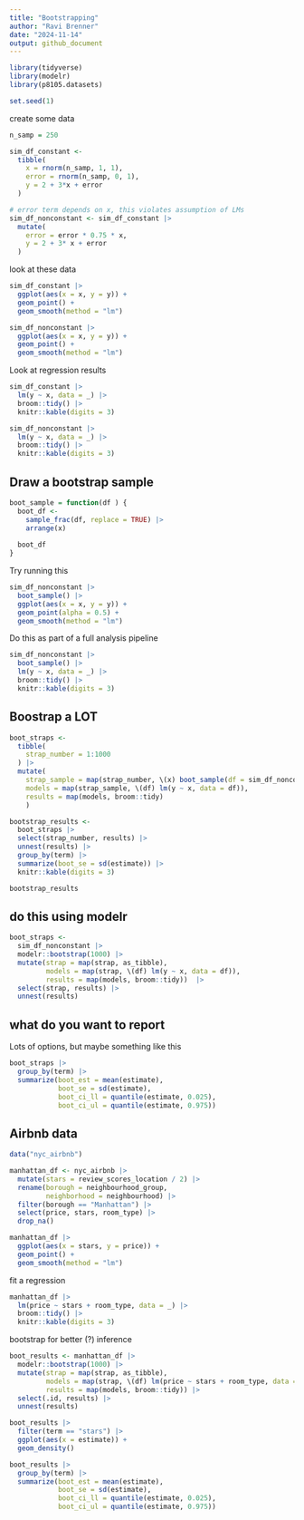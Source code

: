 ```yaml
---
title: "Bootstrapping"
author: "Ravi Brenner"
date: "2024-11-14"
output: github_document
---
```


```r
library(tidyverse)
library(modelr)
library(p8105.datasets)

set.seed(1)
```

create some data
```r
n_samp = 250

sim_df_constant <- 
  tibble(
    x = rnorm(n_samp, 1, 1),
    error = rnorm(n_samp, 0, 1),
    y = 2 + 3*x + error
  )

# error term depends on x, this violates assumption of LMs
sim_df_nonconstant <- sim_df_constant |>
  mutate(
    error = error * 0.75 * x,
    y = 2 + 3* x + error
  )
```

look at these data
```r
sim_df_constant |>
  ggplot(aes(x = x, y = y)) +
  geom_point() + 
  geom_smooth(method = "lm")

sim_df_nonconstant |>
  ggplot(aes(x = x, y = y)) +
  geom_point() + 
  geom_smooth(method = "lm")
```

Look at regression results
```r
sim_df_constant |>
  lm(y ~ x, data = _) |>
  broom::tidy() |>
  knitr::kable(digits = 3)

sim_df_nonconstant |>
  lm(y ~ x, data = _) |>
  broom::tidy() |>
  knitr::kable(digits = 3)
```

## Draw a bootstrap sample
```r
boot_sample = function(df ) {
  boot_df <-
    sample_frac(df, replace = TRUE) |>
    arrange(x)
  
  boot_df
}
```

Try running this
```r
sim_df_nonconstant |>
  boot_sample() |>
  ggplot(aes(x = x, y = y)) +
  geom_point(alpha = 0.5) + 
  geom_smooth(method = "lm")
```

Do this as part of a full analysis pipeline
```r
sim_df_nonconstant |>
  boot_sample() |>
  lm(y ~ x, data = _) |>
  broom::tidy() |>
  knitr::kable(digits = 3)
```

## Boostrap a LOT
```r
boot_straps <-
  tibble(
    strap_number = 1:1000
  ) |>
  mutate(
    strap_sample = map(strap_number, \(x) boot_sample(df = sim_df_nonconstant)),
    models = map(strap_sample, \(df) lm(y ~ x, data = df)),
    results = map(models, broom::tidy)
    )

bootstrap_results <- 
  boot_straps |>
  select(strap_number, results) |>
  unnest(results) |>
  group_by(term) |>
  summarize(boot_se = sd(estimate)) |>
  knitr::kable(digits = 3)

bootstrap_results
```

## do this using modelr

```r
boot_straps <- 
  sim_df_nonconstant |>
  modelr::bootstrap(1000) |>
  mutate(strap = map(strap, as_tibble),
         models = map(strap, \(df) lm(y ~ x, data = df)),
         results = map(models, broom::tidy))  |>
  select(strap, results) |>
  unnest(results) 
```

## what do you want to report

Lots of options, but maybe something like this
```r
boot_straps |>
  group_by(term) |>
  summarize(boot_est = mean(estimate),
            boot_se = sd(estimate),
            boot_ci_ll = quantile(estimate, 0.025),
            boot_ci_ul = quantile(estimate, 0.975))
```

## Airbnb data 
```r
data("nyc_airbnb")

manhattan_df <- nyc_airbnb |>
  mutate(stars = review_scores_location / 2) |>
  rename(borough = neighbourhood_group,
         neighborhood = neighbourhood) |>
  filter(borough == "Manhattan") |>
  select(price, stars, room_type) |>
  drop_na()
```

```r
manhattan_df |>
  ggplot(aes(x = stars, y = price)) + 
  geom_point() + 
  geom_smooth(method = "lm")
```

fit a regression
```r
manhattan_df |>
  lm(price ~ stars + room_type, data = _) |>
  broom::tidy() |>
  knitr::kable(digits = 3)
```

bootstrap for better (?) inference
```r
boot_results <- manhattan_df |>
  modelr::bootstrap(1000) |>
  mutate(strap = map(strap, as_tibble),
         models = map(strap, \(df) lm(price ~ stars + room_type, data = df)),
         results = map(models, broom::tidy)) |>
  select(.id, results) |>
  unnest(results) 

boot_results |>
  filter(term == "stars") |>
  ggplot(aes(x = estimate)) + 
  geom_density()

boot_results |>
  group_by(term) |>
  summarize(boot_est = mean(estimate),
            boot_se = sd(estimate),
            boot_ci_ll = quantile(estimate, 0.025),
            boot_ci_ul = quantile(estimate, 0.975))

```

